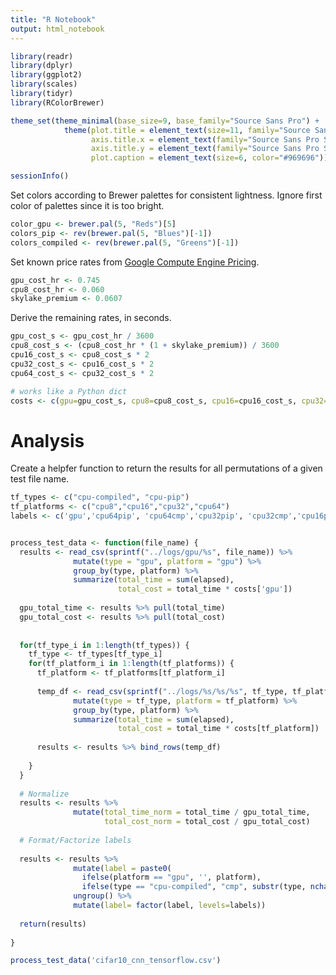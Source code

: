 ```yaml
---
title: "R Notebook"
output: html_notebook
---
```


```r
library(readr)
library(dplyr)
library(ggplot2)
library(scales)
library(tidyr)
library(RColorBrewer)

theme_set(theme_minimal(base_size=9, base_family="Source Sans Pro") +
            theme(plot.title = element_text(size=11, family="Source Sans Pro Bold"),
                  axis.title.x = element_text(family="Source Sans Pro Semibold"),
                  axis.title.y = element_text(family="Source Sans Pro Semibold"),
                  plot.caption = element_text(size=6, color="#969696")))

sessionInfo()
```

Set colors according to Brewer palettes for consistent lightness. Ignore first color of palettes since it is too bright.

```r
color_gpu <- brewer.pal(5, "Reds")[5]
colors_pip <- rev(brewer.pal(5, "Blues")[-1])
colors_compiled <- rev(brewer.pal(5, "Greens")[-1])
```

Set known price rates from [Google Compute Engine Pricing](https://cloud.google.com/compute/pricing).

```r
gpu_cost_hr <- 0.745
cpu8_cost_hr <- 0.060
skylake_premium <- 0.0607
```

Derive the remaining rates, in seconds.

```r
gpu_cost_s <- gpu_cost_hr / 3600
cpu8_cost_s <- (cpu8_cost_hr * (1 + skylake_premium)) / 3600
cpu16_cost_s <- cpu8_cost_s * 2
cpu32_cost_s <- cpu16_cost_s * 2
cpu64_cost_s <- cpu32_cost_s * 2

# works like a Python dict
costs <- c(gpu=gpu_cost_s, cpu8=cpu8_cost_s, cpu16=cpu16_cost_s, cpu32=cpu32_cost_s, cpu64=cpu64_cost_s)
```

# Analysis

Create a helpfer function to return the results for all permutations of a given test file name.

```r
tf_types <- c("cpu-compiled", "cpu-pip")
tf_platforms <- c("cpu8","cpu16","cpu32","cpu64")
labels <- c('gpu','cpu64pip', 'cpu64cmp','cpu32pip', 'cpu32cmp','cpu16pip', 'cpu16cmp','cpu8pip', 'cpu8cmp')


process_test_data <- function(file_name) {
  results <- read_csv(sprintf("../logs/gpu/%s", file_name)) %>%
              mutate(type = "gpu", platform = "gpu") %>%
              group_by(type, platform) %>%
              summarize(total_time = sum(elapsed),
                        total_cost = total_time * costs['gpu'])
  
  gpu_total_time <- results %>% pull(total_time)
  gpu_total_cost <- results %>% pull(total_cost)
  
  
  for(tf_type_i in 1:length(tf_types)) {
    tf_type <- tf_types[tf_type_i]
    for(tf_platform_i in 1:length(tf_platforms)) {
      tf_platform <- tf_platforms[tf_platform_i]
      
      temp_df <- read_csv(sprintf("../logs/%s/%s/%s", tf_type, tf_platform, file_name)) %>%
              mutate(type = tf_type, platform = tf_platform) %>%
              group_by(type, platform) %>%
              summarize(total_time = sum(elapsed),
                        total_cost = total_time * costs[tf_platform])
      
      results <- results %>% bind_rows(temp_df)
      
    }
  }
  
  # Normalize
  results <- results %>%
              mutate(total_time_norm = total_time / gpu_total_time,
                     total_cost_norm = total_cost / gpu_total_cost)
  
  # Format/Factorize labels
  
  results <- results %>%
              mutate(label = paste0(
                ifelse(platform == "gpu", '', platform),
                ifelse(type == "cpu-compiled", "cmp", substr(type, nchar(type)-2, nchar(type))))) %>%
              ungroup() %>%
              mutate(label= factor(label, levels=labels))
  
  return(results)
  
}

process_test_data('cifar10_cnn_tensorflow.csv')
```

